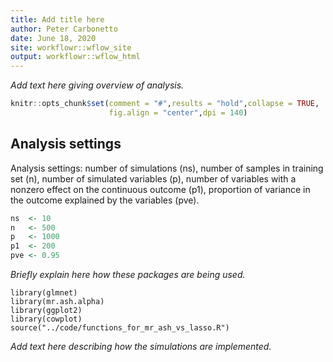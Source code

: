 ```yaml
---
title: Add title here
author: Peter Carbonetto
date: June 18, 2020
site: workflowr::wflow_site
output: workflowr::wflow_html
---
```


*Add text here giving overview of analysis.*

```r
knitr::opts_chunk$set(comment = "#",results = "hold",collapse = TRUE,
                      fig.align = "center",dpi = 140)
```

Analysis settings
-----------------

Analysis settings: number of simulations (ns), number of samples in
training set (n), number of simulated variables (p), number of
variables with a nonzero effect on the continuous outcome (p1),
proportion of variance in the outcome explained by the variables
(pve).

```r
ns  <- 10
n   <- 500
p   <- 1000
p1  <- 200
pve <- 0.95
```

*Briefly explain here how these packages are being used.*

```load-pkgs
library(glmnet)
library(mr.ash.alpha)
library(ggplot2)
library(cowplot)
source("../code/functions_for_mr_ash_vs_lasso.R")
```

*Add text here describing how the simulations are implemented.*

```r

```
